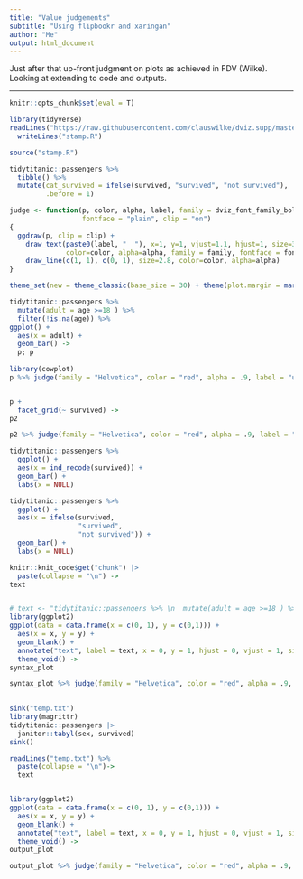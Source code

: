 ```yaml
---
title: "Value judgements"
subtitle: "Using flipbookr and xaringan"
author: "Me"
output: html_document
---
```



Just after that up-front judgment on plots as achieved in FDV (Wilke).  Looking at extending to code and outputs.

---

```r
knitr::opts_chunk$set(eval = T)

```


```r
library(tidyverse)
readLines("https://raw.githubusercontent.com/clauswilke/dviz.supp/master/R/stamp.R") %>% 
  writeLines("stamp.R")

source("stamp.R")

tidytitanic::passengers %>% 
  tibble() %>% 
  mutate(cat_survived = ifelse(survived, "survived", "not survived"), 
         .before = 1)

judge <- function(p, color, alpha, label, family = dviz_font_family_bold,
                  fontface = "plain", clip = "on")
{
  ggdraw(p, clip = clip) +
    draw_text(paste0(label, "  "), x=1, y=1, vjust=1.1, hjust=1, size=35, angle = 0,
              color=color, alpha=alpha, family = family, fontface = fontface) +
    draw_line(c(1, 1), c(0, 1), size=2.8, color=color, alpha=alpha)
}

theme_set(new = theme_classic(base_size = 30) + theme(plot.margin = margin(50,20,30,10)))

tidytitanic::passengers %>% 
  mutate(adult = age >=18 ) %>% 
  filter(!is.na(age)) %>% 
ggplot() + 
  aes(x = adult) + 
  geom_bar() ->
  p; p
  
library(cowplot)
p %>% judge(family = "Helvetica", color = "red", alpha = .9, label = "ugly", fontface = "bold")


p + 
  facet_grid(~ survived) ->
p2

p2 %>% judge(family = "Helvetica", color = "red", alpha = .9, label = "bad", fontface = "bold")

```




```r
tidytitanic::passengers %>% 
  ggplot() + 
  aes(x = ind_recode(survived)) + 
  geom_bar() + 
  labs(x = NULL)
```





```r
tidytitanic::passengers %>% 
  ggplot() + 
  aes(x = ifelse(survived, 
                 "survived",
                 "not survived")) + 
  geom_bar() + 
  labs(x = NULL)
```



```r
knitr::knit_code$get("chunk") |>  
  paste(collapse = "\n") ->
text


# text <- "tidytitanic::passengers %>% \n  mutate(adult = age >=18 ) %>% \n  filter(!is.na(age)) %>% \nggplot() + \n  aes(x = adult) + \n  geom_bar()"
library(ggplot2)
ggplot(data = data.frame(x = c(0, 1), y = c(0,1))) +
  aes(x = x, y = y) +
  geom_blank() +
  annotate("text", label = text, x = 0, y = 1, hjust = 0, vjust = 1, size = 5, family = "Courier") + 
  theme_void() ->
syntax_plot

syntax_plot %>% judge(family = "Helvetica", color = "red", alpha = .9, label = "repetitive", fontface = "bold")
  
```


```r
sink("temp.txt")
library(magrittr)
tidytitanic::passengers |> 
  janitor::tabyl(sex, survived)
sink()
```

```r
readLines("temp.txt") %>% 
  paste(collapse = "\n")->
  text


library(ggplot2)
ggplot(data = data.frame(x = c(0, 1), y = c(0,1))) +
  aes(x = x, y = y) +
  geom_blank() +
  annotate("text", label = text, x = 0, y = 1, hjust = 0, vjust = 1, size = 5, family = "Courier") + 
  theme_void() ->
output_plot

output_plot %>% judge(family = "Helvetica", color = "red", alpha = .9, label = "awkward", fontface = "bold")
```

